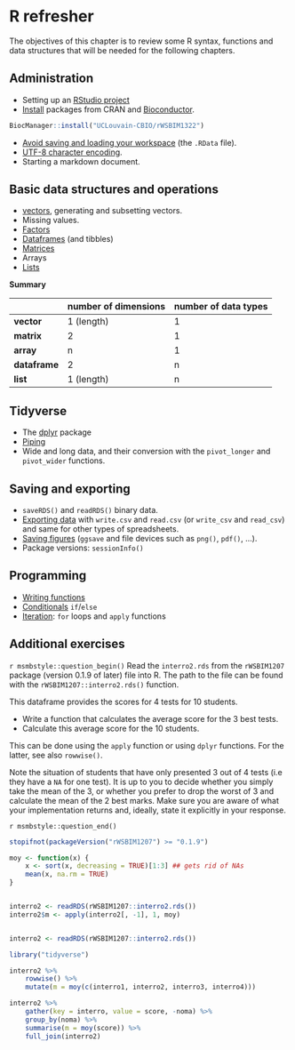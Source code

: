 # R refresher {#sec-refresher}

The objectives of this chapter is to review some R syntax, functions
and data structures that will be needed for the following chapters.

## Administration

- Setting up an [RStudio project](https://uclouvain-cbio.github.io/WSBIM1207/sec-startr.html#getting-set-up)
- [Install](https://uclouvain-cbio.github.io/WSBIM1207/sec-startr.html#r-packages)
  packages from CRAN and
  [Bioconductor](https://uclouvain-cbio.github.io/WSBIM1207/sec-bioinfo.html#sec-bioconductor).

```r
BiocManager::install("UCLouvain-CBIO/rWSBIM1322")
```

- [Avoid saving and loading your
  workspace](https://uclouvain-cbio.github.io/WSBIM1207/sec-startr.html#getting-set-up)
  (the `.RData` file).
- [UTF-8 character encoding](https://uclouvain-cbio.github.io/WSBIM1207/sec-startr.html#getting-set-up).
- Starting a markdown document.

## Basic data structures and operations

- [vectors](https://uclouvain-cbio.github.io/WSBIM1207/sec-startr.html#introduction-to-r),
  generating and subsetting vectors.
- Missing values.
- [Factors](https://uclouvain-cbio.github.io/WSBIM1207/sec-startdata.html#factors)
- [Dataframes](https://uclouvain-cbio.github.io/WSBIM1207/sec-startr.html#introduction-to-r) (and tibbles)
- [Matrices](https://uclouvain-cbio.github.io/WSBIM1207/sec-startdata.html#matrices)
- Arrays
- [Lists](https://uclouvain-cbio.github.io/WSBIM1207/sec-startdata.html#lists)

**Summary**


|            | number of dimensions | number of data types |
|------------+----------------------+----------------------|
| **vector** | 1 (length)           | 1                    |
| **matrix** | 2                    | 1                    |
| **array**  | n                    | 1                    |
| **dataframe** | 2                 | n                    |
| **list**   | 1 (length)           | n                    |


## Tidyverse

- The [dplyr](https://uclouvain-cbio.github.io/WSBIM1207/sec-dplyr.html) package
- [Piping](https://uclouvain-cbio.github.io/WSBIM1207/sec-dplyr.html#pipes)
- Wide and long data, and their conversion with the `pivot_longer` and
  `pivot_wider` functions.

## Saving and exporting

- `saveRDS()` and `readRDS()` binary data.
- [Exporting
  data](https://uclouvain-cbio.github.io/WSBIM1207/sec-dplyr.html#exporting-data-1)
  with `write.csv` and `read.csv` (or `write_csv` and `read_csv`) and
  same for other types of spreadsheets.
- [Saving
  figures](https://uclouvain-cbio.github.io/WSBIM1207/sec-vis.html#exporting-plots)
  (`ggsave` and file devices such as `png()`, `pdf()`, ...).
- Package versions: `sessionInfo()`

## Programming

- [Writing
  functions](https://uclouvain-cbio.github.io/WSBIM1207/sec-prog.html#writing-new-functions)
- [Conditionals](https://uclouvain-cbio.github.io/WSBIM1207/sec-prog.html#conditionals)
  `if`/`else`
- [Iteration](https://uclouvain-cbio.github.io/WSBIM1207/sec-prog.html#iteration):
  `for` loops and `apply` functions

## Additional exercises

`r msmbstyle::question_begin()`
Read the `interro2.rds` from the `rWSBIM1207` package (version 0.1.9
of later) file into R. The path to the file can be found with the
`rWSBIM1207::interro2.rds()` function.

This dataframe provides the scores for 4 tests for 10 students.

- Write a function that calculates the average score for the 3 best
  tests.
- Calculate this average score for the 10 students.

This can be done using the `apply` function or using `dplyr`
functions. For the latter, see also `rowwise()`.

Note the situation of students that have only presented 3 out of
4 tests (i.e they have a `NA` for one test). It is up to you to decide
whether you simply take the mean of the 3, or whether you prefer to
drop the worst of 3 and calculate the mean of the 2 best marks. Make
sure you are aware of what your implementation returns and, ideally,
state it explicitly in your response.

`r msmbstyle::question_end()`



```r
stopifnot(packageVersion("rWSBIM1207") >= "0.1.9")

moy <- function(x) {
    x <- sort(x, decreasing = TRUE)[1:3] ## gets rid of NAs
    mean(x, na.rm = TRUE)
}


interro2 <- readRDS(rWSBIM1207::interro2.rds())
interro2$m <- apply(interro2[, -1], 1, moy)


interro2 <- readRDS(rWSBIM1207::interro2.rds())

library("tidyverse")

interro2 %>%
    rowwise() %>%
    mutate(m = moy(c(interro1, interro2, interro3, interro4)))

interro2 %>%
    gather(key = interro, value = score, -noma) %>%
    group_by(noma) %>%
    summarise(m = moy(score)) %>%
    full_join(interro2)
```
